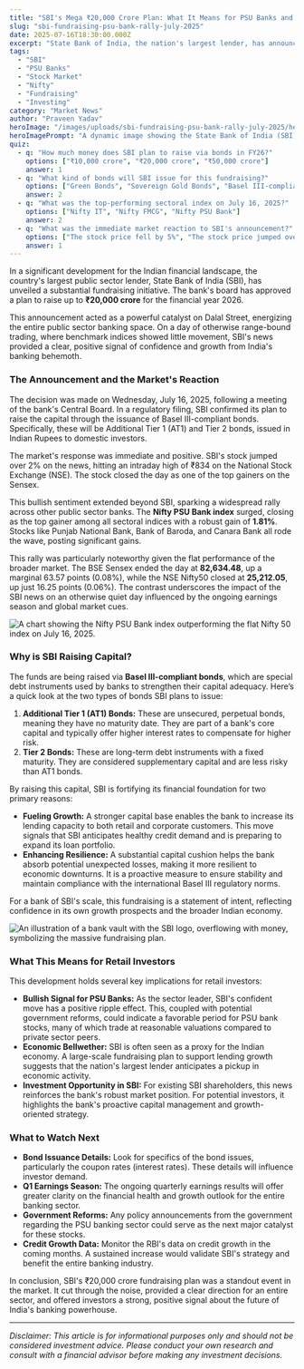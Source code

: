 ```yaml
---
title: "SBI's Mega ₹20,000 Crore Plan: What It Means for PSU Banks and You"
slug: "sbi-fundraising-psu-bank-rally-july-2025"
date: 2025-07-16T18:30:00.000Z
excerpt: "State Bank of India, the nation's largest lender, has announced a massive ₹20,000 crore fundraising plan, sending its stock soaring and igniting a rally across PSU banks. We break down what this strategic move means for the banking giant and for retail investors."
tags:
  - "SBI"
  - "PSU Banks"
  - "Stock Market"
  - "Nifty"
  - "Fundraising"
  - "Investing"
category: "Market News"
author: "Praveen Yadav"
heroImage: "/images/uploads/sbi-fundraising-psu-bank-rally-july-2025/hero-image.jpg"
heroImagePrompt: "A dynamic image showing the State Bank of India (SBI) logo with upward-trending stock charts and currency symbols, representing growth and fundraising in the Indian market."
quiz:
  - q: "How much money does SBI plan to raise via bonds in FY26?"
    options: ["₹10,000 crore", "₹20,000 crore", "₹50,000 crore"]
    answer: 1
  - q: "What kind of bonds will SBI issue for this fundraising?"
    options: ["Green Bonds", "Sovereign Gold Bonds", "Basel III-compliant AT1 and Tier 2 Bonds"]
    answer: 2
  - q: "What was the top-performing sectoral index on July 16, 2025?"
    options: ["Nifty IT", "Nifty FMCG", "Nifty PSU Bank"]
    answer: 2
  - q: "What was the immediate market reaction to SBI's announcement?"
    options: ["The stock price fell by 5%", "The stock price jumped over 2%", "There was no change in the stock price"]
    answer: 1
---
```


In a significant development for the Indian financial landscape, the country's largest public sector lender, State Bank of India (SBI), has unveiled a substantial fundraising initiative. The bank's board has approved a plan to raise up to **₹20,000 crore** for the financial year 2026.

This announcement acted as a powerful catalyst on Dalal Street, energizing the entire public sector banking space. On a day of otherwise range-bound trading, where benchmark indices showed little movement, SBI's news provided a clear, positive signal of confidence and growth from India's banking behemoth.

### The Announcement and the Market's Reaction

The decision was made on Wednesday, July 16, 2025, following a meeting of the bank's Central Board. In a regulatory filing, SBI confirmed its plan to raise the capital through the issuance of Basel III-compliant bonds. Specifically, these will be Additional Tier 1 (AT1) and Tier 2 bonds, issued in Indian Rupees to domestic investors.

The market's response was immediate and positive. SBI's stock jumped over 2% on the news, hitting an intraday high of ₹834 on the National Stock Exchange (NSE). The stock closed the day as one of the top gainers on the Sensex.

This bullish sentiment extended beyond SBI, sparking a widespread rally across other public sector banks. The **Nifty PSU Bank index** surged, closing as the top gainer among all sectoral indices with a robust gain of **1.81%**. Stocks like Punjab National Bank, Bank of Baroda, and Canara Bank all rode the wave, posting significant gains.

This rally was particularly noteworthy given the flat performance of the broader market. The BSE Sensex ended the day at **82,634.48**, up a marginal 63.57 points (0.08%), while the NSE Nifty50 closed at **25,212.05**, up just 16.25 points (0.06%). The contrast underscores the impact of the SBI news on an otherwise quiet day influenced by the ongoing earnings season and global market cues.

![A chart showing the Nifty PSU Bank index outperforming the flat Nifty 50 index on July 16, 2025.](/images/uploads/sbi-fundraising-psu-bank-rally-july-2025/psu-bank-outperformance.png)

### Why is SBI Raising Capital?

The funds are being raised via **Basel III-compliant bonds**, which are special debt instruments used by banks to strengthen their capital adequacy. Here’s a quick look at the two types of bonds SBI plans to issue:

1.  **Additional Tier 1 (AT1) Bonds:** These are unsecured, perpetual bonds, meaning they have no maturity date. They are part of a bank's core capital and typically offer higher interest rates to compensate for higher risk.
2.  **Tier 2 Bonds:** These are long-term debt instruments with a fixed maturity. They are considered supplementary capital and are less risky than AT1 bonds.

By raising this capital, SBI is fortifying its financial foundation for two primary reasons:

*   **Fueling Growth:** A stronger capital base enables the bank to increase its lending capacity to both retail and corporate customers. This move signals that SBI anticipates healthy credit demand and is preparing to expand its loan portfolio.
*   **Enhancing Resilience:** A substantial capital cushion helps the bank absorb potential unexpected losses, making it more resilient to economic downturns. It is a proactive measure to ensure stability and maintain compliance with the international Basel III regulatory norms.

For a bank of SBI's scale, this fundraising is a statement of intent, reflecting confidence in its own growth prospects and the broader Indian economy.

![An illustration of a bank vault with the SBI logo, overflowing with money, symbolizing the massive fundraising plan.](/images/uploads/sbi-fundraising-psu-bank-rally-july-2025/sbi-capital-infusion.png)

### What This Means for Retail Investors

This development holds several key implications for retail investors:

*   **Bullish Signal for PSU Banks:** As the sector leader, SBI's confident move has a positive ripple effect. This, coupled with potential government reforms, could indicate a favorable period for PSU bank stocks, many of which trade at reasonable valuations compared to private sector peers.
*   **Economic Bellwether:** SBI is often seen as a proxy for the Indian economy. A large-scale fundraising plan to support lending growth suggests that the nation's largest lender anticipates a pickup in economic activity.
*   **Investment Opportunity in SBI:** For existing SBI shareholders, this news reinforces the bank's robust market position. For potential investors, it highlights the bank's proactive capital management and growth-oriented strategy.

### What to Watch Next

*   **Bond Issuance Details:** Look for specifics of the bond issues, particularly the coupon rates (interest rates). These details will influence investor demand.
*   **Q1 Earnings Season:** The ongoing quarterly earnings results will offer greater clarity on the financial health and growth outlook for the entire banking sector.
*   **Government Reforms:** Any policy announcements from the government regarding the PSU banking sector could serve as the next major catalyst for these stocks.
*   **Credit Growth Data:** Monitor the RBI's data on credit growth in the coming months. A sustained increase would validate SBI's strategy and benefit the entire banking industry.

In conclusion, SBI's ₹20,000 crore fundraising plan was a standout event in the market. It cut through the noise, provided a clear direction for an entire sector, and offered investors a strong, positive signal about the future of India's banking powerhouse.

---
*Disclaimer: This article is for informational purposes only and should not be considered investment advice. Please conduct your own research and consult with a financial advisor before making any investment decisions.*